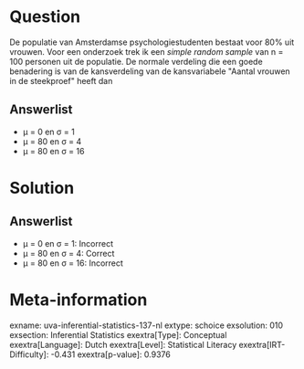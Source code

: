 Question
========

De populatie van Amsterdamse psychologiestudenten bestaat voor 80% uit
vrouwen. Voor een onderzoek trek ik een *simple random sample* van n =
100 personen uit de populatie. De normale verdeling die een goede
benadering is van de kansverdeling van de kansvariabele \"Aantal vrouwen
in de steekproef\" heeft dan

Answerlist
----------

* μ = 0 en σ = 1
* μ = 80 en σ = 4
* μ = 80 en σ = 16

Solution
========

Answerlist
----------

* μ = 0 en σ = 1: Incorrect
* μ = 80 en σ = 4: Correct
* μ = 80 en σ = 16: Incorrect

Meta-information
================
exname: uva-inferential-statistics-137-nl
extype: schoice
exsolution: 010
exsection: Inferential Statistics
exextra[Type]: Conceptual
exextra[Language]: Dutch
exextra[Level]: Statistical Literacy
exextra[IRT-Difficulty]: -0.431
exextra[p-value]: 0.9376
